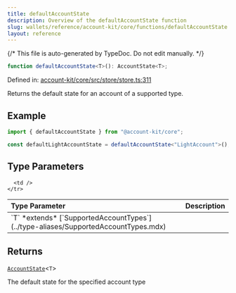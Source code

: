 ```yaml
---
title: defaultAccountState
description: Overview of the defaultAccountState function
slug: wallets/reference/account-kit/core/functions/defaultAccountState
layout: reference
---
```


{/* This file is auto-generated by TypeDoc. Do not edit manually. */}

```ts
function defaultAccountState<T>(): AccountState<T>;
```

Defined in: [account-kit/core/src/store/store.ts:311](https://github.com/alchemyplatform/aa-sdk/blob/17aad1f572375d42a06c7e3238078a88a435d459/account-kit/core/src/store/store.ts#L311)

Returns the default state for an account of a supported type.

## Example

```ts
import { defaultAccountState } from "@account-kit/core";

const defaultLightAccountState = defaultAccountState<"LightAccount">();
```

## Type Parameters

<table>
  <thead>
    <tr>
      <th align="left">Type Parameter</th>
      <th align="left">Description</th>
    </tr>
  </thead>

  <tbody>
    <tr>
      <td>
        `T` *extends* [`SupportedAccountTypes`](../type-aliases/SupportedAccountTypes.mdx)
      </td>

      <td />
    </tr>

  </tbody>
</table>

## Returns

[`AccountState`](../type-aliases/AccountState.mdx)\<`T`>

The default state for the specified account type
